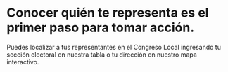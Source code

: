# Conocer quién te representa es el primer paso para tomar acción.

Puedes localizar a tus representantes en el Congreso Local ingresando tu sección electoral en nuestra tabla o tu dirección en nuestro mapa interactivo.
